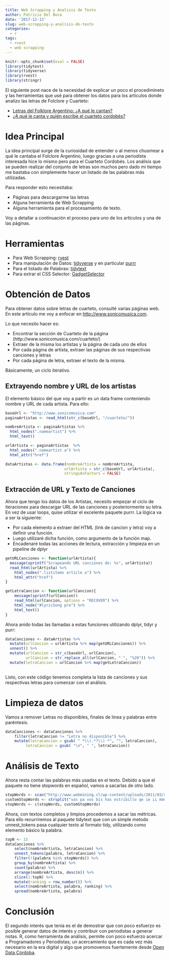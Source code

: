 ---
title: Web Scrapping y Analisis de Texto
author: Patricio Del Boca
date: '2017-12-13'
slug: web-scrapping-y-analisis-de-texto
categories:
  - r
tags:
  - rvest
  - web scrapping
---
```{r, echo=FALSE, message=FALSE, warning=FALSE}
knitr::opts_chunk$set(eval = FALSE)
library(tidytext)
library(tidyverse)
library(rvest)
library(stringr)
```


El siguiente post nace de la necesidad de explicar un poco el procedimineto y las herramientas que usé para obtener los datos para los artículos donde analizo las letras de Folclore y Cuarteto: 

 * [Letras del Folklore Argentino: ¿A qué le cantan?](http://blog.opendatacordoba.org/letras-del-folklore-argentino-a-que-le-cantan/)
 * [¿A qué le canta y quién escribe el cuarteto cordobés?](http://www.perfil.com/cordoba/a-que-le-canta-y-quien-escribe-el-cuarteto-cordobes.phtml)
 
 
# Idea Principal

La idea principal surge de la curiosidad de entender o al menos chusmear a qué le cantaba el Folclore Argentino, luego gracias a una periodista interesada hice lo mismo pero para el Cuarteto Cordobés. Los análisis que se pueden realizar del conjunto de letras son muchos pero dado mi tiempo me bastaba con simplemente hacer un listado de las palabras más utilizadas.

Para responder esto necesitaba:

 * Páginas para descargarme las letras
 * Alguna herramienta de Web Scrapping
 * Alguna herramienta para el procesamiento de texto.


Voy a detallar a continuación el proceso para uno de los artículos y una de las páginas.

# Herramientas

 * Para Web Scrapping: [rvest](https://github.com/hadley/rvest)
 * Para manipulación de Datos: [tidyverse](https://github.com/tidyverse) y en particular [purrr](https://github.com/tidyverse/purrr)
 * Para el listado de Palabras: [tidytext](http://tidytextmining.com/)
 * Para extrar el CSS Selector: [GadgetSelector](https://chrome.google.com/webstore/detail/selectorgadget/mhjhnkcfbdhnjickkkdbjoemdmbfginb)
 
# Obtención de Datos

Para obtener datos sobre letras de cuarteto, consulté varias páginas web. En este artículo me voy a enfocar en [http://www.sonicomusica.com](http://www.sonicomusica.com).

Lo que necesito hacer es:

 * Encontrar la sección de Cuarteto de la página (http://www.sonicomusica.com/cuarteto/)
 * Extraer de la misma los artistas y la página de cada uno de ellos
 * Por cada página de artista, extraer las páginas de sus respectivas canciones y letras
 * Por cada página de letra, extraer el texto de la misma.
 
Básicamente, un ciclo iterativo.

## Extrayendo nombre  y URL de los artistas

El elemento básico del que voy a partir es un data frame conteniendo nombre y URL de cada artista. Para ello:

```{r, eval=FALSE}
baseUrl <- "http://www.sonicomusica.com"
paginaArtistas <- read_html(str_c(baseUrl, "/cuarteto/"))

nombreArtista <- paginaArtistas %>%
  html_nodes(".nameartist") %>%
  html_text()

urlArtista <- paginaArtistas  %>%
  html_nodes(".nameartist a") %>%
  html_attr("href")

dataArtistas <- data.frame(nombreArtista = nombreArtista, 
                          urlArtista = str_c(baseUrl, urlArtista), 
                          stringsAsFactors = FALSE)
```

## Extracción de URL y Texto de Canciones
Ahora que tengo los datos de los Artistas, necesito empezar el ciclo de iteraciones para descargar URL de las canciones y posteriormente su letra. En vez de usar loops, quise utilizar el excelente paquete purrr. La lógica va a ser la siguiente:
 
 * Por cada elemento a extraer del HTML (link de cancion y letra) voy a definir una función.
 * Luego utilizaré dicha función, como argumento de la función map.
 * Encadenaré todas las acciones de lectura, extracción y limpieza en un pipeline de dplyr

```{r, eval=FALSE}
getURLCanciones <- function(urlArtista){
  message(sprintf("Scrapeando URL canciones de: %s", urlArtista))
  read_html(urlArtista) %>%
    html_nodes(".listitems article a") %>%
    html_attr("href")
}

getLetraCancion <- function(urlCancion){
    message(sprintf(urlCancion))
    read_html(urlCancion, options = "RECOVER") %>%
    html_node("#lyricSong pre") %>%
    html_text()
}
```

Ahora anido todas las llamadas a estas funciones utilizando dplyr, tidyr y purr:

```{r, eval=FALSE}
dataCanciones <- dataArtistas %>%
  mutate(urlCancion = urlArtista %>% map(getURLCanciones)) %>%
  unnest() %>%
  mutate(urlCancion = str_c(baseUrl, urlCancion),
         urlCancion = str_replace_all(urlCancion, " ", "%20")) %>%
  mutate(letraCancion = urlCancion %>% map(getLetraCancion))
  
```

Listo, con este código tenemos completa la lista de canciones y sus respectivas letras para comenzar con el análisis.

# Limpieza de datos
Vamos a remover Letras no disponibles, finales de linea y palabras entre paréntesis.

```{r}
dataCanciones <- dataCanciones %>% 
    filter(letraCancion != "Letra no disponible") %>%
    mutate(letraCancion = gsub( " *\\(.*?\\) *", "", letraCancion),
         letraCancion = gsub( "\n", " ", letraCancion))
```

# Análisis de Texto

Ahora resta contar las palabras más usadas en el texto. Debido a que el paquete no tiene stopwords en español, vamos a sacarlas de otro lado.
```{r}
stopWords <- scan("http://www.webmining.cl/wp-content/uploads/2011/03/stopwords.es.txt", character())
customStopWords <- strsplit("vas pa vos bis has estribillo qe ie ii mmm mmmm eh oh na mee repite bom taka ye", " ")[[1]]
stopWords <- c(stopWords, customStopWords)
```

Ahora, con textos completos y limpios procedemos a sacar las métricas. Para ello recurriremos al paquete tidytext que con un simple metodo unnest_tokens pasa cualquier texto al formato tidy, utilizando como elemento básico la palabra. 
```{r}
topN <- 15
dataCanciones %>%
    select(nombreArtista, letraCancion) %>% 
    unnest_tokens(palabra, letraCancion) %>% 
    filter(!(palabra %in% stopWords)) %>%
    group_by(nombreArtista) %>%
    count(palabra) %>%
    arrange(nombreArtista, desc(n)) %>%
    slice(1:topN) %>% 
    mutate(ranking = row_number()) %>% 
    select(nombreArtista, palabra, ranking) %>% 
    spread(nombreArtista, palabra)
```

# Conclusión

El segundo interés que tenía es el de demostrar que con poco esfuerzo es posible generar datos de interés y contribuir con periodistas a generar notas. R, como herramienta de análisis, permite con poco esfuerzo acercar a Programadores y Periodistas; un acercamiento que es cada vez más necesario en la era digital y algo que promovemos fuertemente desde [Open Data Córdoba](http://www.opendatacordoba.org/).
